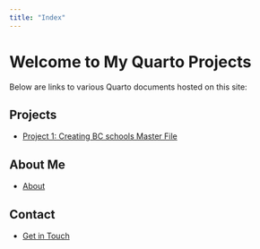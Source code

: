 ---
title: "Index"
---

# Welcome to My Quarto Projects

Below are links to various Quarto documents hosted on this site:

## Projects

-   [Project 1: Creating BC schools Master File](Creating_BC_schools_Master_File.html)

## About Me

-   [About](https://doctor.delgado.ec)

## Contact

-   [Get in Touch](doctor.delgado.ec/contact)
